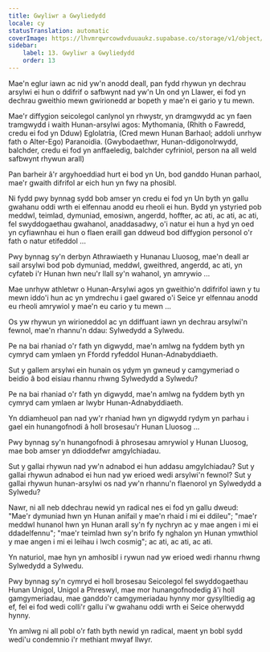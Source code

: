 ```yaml
---
title: Gwyliwr a Gwyliedydd
locale: cy
statusTranslation: automatic
coverImage: https://lhvmrqwrcowdvduuaukz.supabase.co/storage/v1/object/public/strapi-uploads/small_cover-tratado-de-psicologia-revolucionaria.webp-5e15e1cec4e0ebebcde5d7fc7565d8fd.webp
sidebar:
    label: 13. Gwyliwr a Gwyliedydd
    order: 13
---
```

Mae'n eglur iawn ac nid yw'n anodd deall, pan fydd rhywun yn dechrau arsylwi ei hun o ddifrif o safbwynt nad yw'n Un ond yn Llawer, ei fod yn dechrau gweithio mewn gwirionedd ar bopeth y mae'n ei gario y tu mewn.

Mae'r diffygion seicolegol canlynol yn rhwystr, yn dramgwydd ac yn faen tramgwydd i waith Hunan-arsylwi agos: Mythomania, (Rhith o Fawredd, credu ei fod yn Dduw) Eglolatria, (Cred mewn Hunan Barhaol; addoli unrhyw fath o Alter-Ego) Paranoidia. (Gwybodaethwr, Hunan-ddigonolrwydd, balchder, credu ei fod yn anffaeledig, balchder cyfriniol, person na all weld safbwynt rhywun arall)

Pan barheir â'r argyhoeddiad hurt ei bod yn Un, bod ganddo Hunan parhaol, mae'r gwaith difrifol ar eich hun yn fwy na phosibl.

Ni fydd pwy bynnag sydd bob amser yn credu ei fod yn Un byth yn gallu gwahanu oddi wrth ei elfennau anodd eu rheoli ei hun. Bydd yn ystyried pob meddwl, teimlad, dymuniad, emosiwn, angerdd, hoffter, ac ati, ac ati, ac ati, fel swyddogaethau gwahanol, anaddasadwy, o'i natur ei hun a hyd yn oed yn cyfiawnhau ei hun o flaen eraill gan ddweud bod diffygion personol o'r fath o natur etifeddol ...

Pwy bynnag sy'n derbyn Athrawiaeth y Hunanau Lluosog, mae'n deall ar sail arsylwi bod pob dymuniad, meddwl, gweithred, angerdd, ac ati, yn cyfateb i'r Hunan hwn neu'r llall sy'n wahanol, yn amrywio ...

Mae unrhyw athletwr o Hunan-Arsylwi agos yn gweithio'n ddifrifol iawn y tu mewn iddo'i hun ac yn ymdrechu i gael gwared o'i Seice yr elfennau anodd eu rheoli amrywiol y mae'n eu cario y tu mewn ...

Os yw rhywun yn wirioneddol ac yn ddiffuant iawn yn dechrau arsylwi'n fewnol, mae'n rhannu'n ddau: Sylwedydd a Sylwedu.

Pe na bai rhaniad o'r fath yn digwydd, mae'n amlwg na fyddem byth yn cymryd cam ymlaen yn Ffordd ryfeddol Hunan-Adnabyddiaeth.

Sut y gallem arsylwi ein hunain os ydym yn gwneud y camgymeriad o beidio â bod eisiau rhannu rhwng Sylwedydd a Sylwedu?

Pe na bai rhaniad o'r fath yn digwydd, mae'n amlwg na fyddem byth yn cymryd cam ymlaen ar lwybr Hunan-Adnabyddiaeth.

Yn ddiamheuol pan nad yw'r rhaniad hwn yn digwydd rydym yn parhau i gael ein hunangofnodi â holl brosesau'r Hunan Lluosog ...

Pwy bynnag sy'n hunangofnodi â phrosesau amrywiol y Hunan Lluosog, mae bob amser yn ddioddefwr amgylchiadau.

Sut y gallai rhywun nad yw'n adnabod ei hun addasu amgylchiadau? Sut y gallai rhywun adnabod ei hun nad yw erioed wedi arsylwi'n fewnol? Sut y gallai rhywun hunan-arsylwi os nad yw'n rhannu'n flaenorol yn Sylwedydd a Sylwedu?

Nawr, ni all neb ddechrau newid yn radical nes ei fod yn gallu dweud: "Mae'r dymuniad hwn yn Hunan anifail y mae'n rhaid i mi ei ddileu"; "mae'r meddwl hunanol hwn yn Hunan arall sy'n fy nychryn ac y mae angen i mi ei ddadelfennu"; "mae'r teimlad hwn sy'n brifo fy nghalon yn Hunan ymwthiol y mae angen i mi ei leihau i lwch cosmig"; ac ati, ac ati, ac ati.

Yn naturiol, mae hyn yn amhosibl i rywun nad yw erioed wedi rhannu rhwng Sylwedydd a Sylwedu.

Pwy bynnag sy'n cymryd ei holl brosesau Seicolegol fel swyddogaethau Hunan Unigol, Unigol a Phreswyl, mae mor hunangofnodedig â'i holl gamgymeriadau, mae ganddo'r camgymeriadau hynny mor gysylltiedig ag ef, fel ei fod wedi colli'r gallu i'w gwahanu oddi wrth ei Seice oherwydd hynny.

Yn amlwg ni all pobl o'r fath byth newid yn radical, maent yn bobl sydd wedi'u condemnio i'r methiant mwyaf llwyr.

